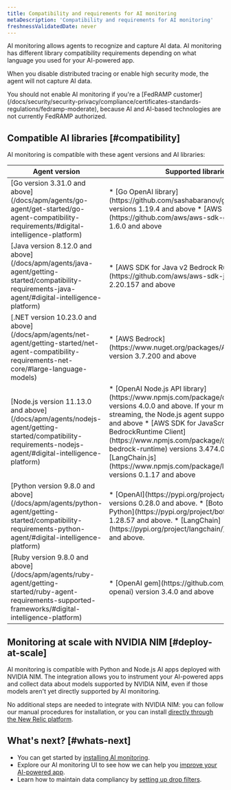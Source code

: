 ```yaml
---
title: Compatibility and requirements for AI monitoring
metaDescription: 'Compatibility and requirements for AI monitoring'
freshnessValidatedDate: never
---
```


AI monitoring allows agents to recognize and capture AI data. AI monitoring has different library compatibility requirements depending on what language you used for your AI-powered app.

When you disable distributed tracing or enable high security mode, the agent will not capture AI data.

<Callout variant="important">
You should not enable AI monitoring if you're a [FedRAMP customer](/docs/security/security-privacy/compliance/certificates-standards-regulations/fedramp-moderate), because AI and AI-based technologies are not currently FedRAMP authorized.
</Callout>

## Compatible AI libraries [#compatibility]

AI monitoring is compatible with these agent versions and AI libraries:

<table>
    <thead>
        <tr>
            <th>
                Agent version
            </th>
            <th>
                Supported libraries
            </th>
        </tr>
    </thead>
    <tbody>
        <tr>
            <td>
            [Go version 3.31.0 and above](/docs/apm/agents/go-agent/get-started/go-agent-compatibility-requirements/#digital-intelligence-platform)
            </td>
            <td>
            * [Go OpenAI library](https://github.com/sashabaranov/go-openai) versions 1.19.4 and above
            * [AWS SDK for Go v2](https://github.com/aws/aws-sdk-go-v2) versions 1.6.0 and above
            </td>
        </tr>
        <tr>
            <td>
            [Java version 8.12.0 and above](/docs/apm/agents/java-agent/getting-started/compatibility-requirements-java-agent/#digital-intelligence-platform)
            </td>
            <td>
            * [AWS SDK for Java v2 Bedrock Runtime Client](https://github.com/aws/aws-sdk-java-v2/) versions 2.20.157 and above
            </td>
        </tr>
        <tr>
            <td>
            [.NET version 10.23.0 and above](/docs/apm/agents/net-agent/getting-started/net-agent-compatibility-requirements-net-core/#large-language-models)
            </td>
            <td>
            * [AWS Bedrock](https://www.nuget.org/packages/AWSSDK.Bedrock/) version 3.7.200 and above
            </td>
        </tr>
        <tr>
            <td>
            [Node.js version 11.13.0 and above](/docs/apm/agents/nodejs-agent/getting-started/compatibility-requirements-nodejs-agent/#digital-intelligence-platform)
            </td>
            <td>
            * [OpenAI Node.js API library](https://www.npmjs.com/package/openai/v/4.0.0) versions 4.0.0 and above. If your model uses streaming, the Node.js agent supports versions 4.12.2 and above
            * [AWS SDK for JavaScript BedrockRuntime Client](https://www.npmjs.com/package/@aws-sdk/client-bedrock-runtime) versions 3.474.0 and above
            * [LangChain.js](https://www.npmjs.com/package/langchain/v/0.1.17) versions 0.1.17 and above
            </td>
        </tr>
        <tr>
            <td>
            [Python version 9.8.0 and above](/docs/apm/agents/python-agent/getting-started/compatibility-requirements-python-agent/#digital-intelligence-platform)
            </td>
            <td>
            * [OpenAI](https://pypi.org/project/openai/) library versions 0.28.0 and above.
            * [Boto3 AWS SDK for Python](https://pypi.org/project/boto3/)  versions 1.28.57 and above.
            * [LangChain](https://pypi.org/project/langchain/) versions 0.1.0 and above.
            </td>
        </tr>
        <tr>
            <td>
            [Ruby version 9.8.0 and above](/docs/apm/agents/ruby-agent/getting-started/ruby-agent-requirements-supported-frameworks/#digital-intelligence-platform)
            </td>
            <td>
            * [OpenAI gem](https://github.com/alexrudall/ruby-openai) version 3.4.0 and above
            </td>
        </tr>
    </tbody>
</table>

## Monitoring at scale with NVIDIA NIM [#deploy-at-scale]

AI monitoring is compatible with Python and Node.js AI apps deployed with NVIDIA NIM. The integration allows you to instrument your AI-powered apps and collect data about models supported by NVIDIA NIM, even if those models aren't yet directly supported by AI monitoring. 

No additional steps are needed to integrate with NVIDIA NIM: you can follow our manual procedures for installation, or you can install [directly through the New Relic platform](https://onenr.io/0VRVNLqavRa).

## What's next? [#whats-next]

* You can get started by [installing AI monitoring](/install/ai-monitoring).
* Explore our AI monitoring UI to see how we can help you [improve your AI-powered app](/docs/ai-monitoring/view-ai-data).
* Learn how to maintain data compliancy by [setting up drop filters](/docs/ai-monitoring/drop-sensitive-data).
